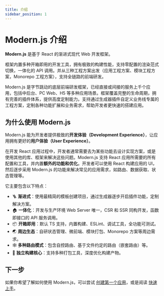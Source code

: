 ```yaml
---
title: 介绍
sidebar_position: 1
---
```


# Modern.js 介绍

**Modern.js** 是基于 React 的渐进式现代 Web 开发框架。

框架内置多种开箱即用的开发工具，拥有极致的构建性能，支持零配置的渲染范式切换，一体化的 API 调用。并从三种工程方案出发（应用工程方案、模块工程方案，Monorepo 工程方案），支持全链路的前端研发。

Modern.js 是字节跳动的底层前端研发框架，已经直接或间接的服务上千个应用，包括中后台、PC Web、H5 等多种应用场景。框架覆盖完整的生命周期，拥有完善的插件体系，提供高度定制能力。支持通过生成器插件自定义业务线专属的工程方案，定制各种功能扩展和业务需求，帮助开发者更快速的搭建应用。

## 为什么使用 Modern.js

Modern.js 能为开发者提供极致的**开发体验（Development Experience）**，让应用拥有更好的**用户体验（User Experience）**。

在开发 React 应用过程中，开发者通常需要去为某些功能去设计实现方案，或是使用其他的库、框架来解决这些问题。Modern.js 支持 React 应用所需要的所有配置和工具，并内置**额外的功能和优化**。开发者可以使用 React 构建应用的 UI，然后逐步采用 Modern.js 的功能来解决常见的应用需求，如路由、数据获取、状态管理等。

它主要包含以下特点：

- 🪜 **渐进式**：使用最精简的模板创建项目，通过生成器逐步开启插件功能，定制解决方案。
- 🏠 **一体化**：开发与生产环境 Web Server 唯一，CSR 和 SSR 同构开发，函数即接口的 API 服务调用。
- 📦 **开箱即用**：默认 TS 支持，内置构建、ESLint、调试工具，全功能可测试。
- 🌏 **周边生态**：自研状态管理、微前端、模块打包、Monorepo 方案等周边需求。
- 🕸 **多种路由模式**：包含自控路由、基于文件约定的路由（嵌套路由）等。
- 🚀 **独立构建核心**：支持多种打包工具，深度优化构建产物。

## 下一步

如果你希望了解如何使用 Modern.js，可以尝试 [创建第一个应用](/tutorials/first-app/c01-start)，或是阅读 [快速上手](/guides/get-started/quick-start)。
